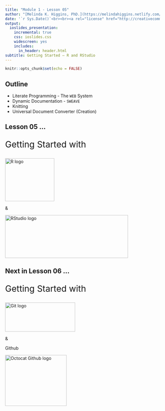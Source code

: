 ```yaml
---
title: "Module 1 - Lesson 05"
author: "[Melinda K. Higgins, PhD.](https://melindahiggins.netlify.com/)"
date: '`r Sys.Date()`<br><br><a rel="license" href="http://creativecommons.org/licenses/by-nc-sa/4.0/"><img alt="by-nc-sa-4.0-88x31.png" style="border-width:0" src="images/by-nc-sa-4.0-88x31.png" /></a>'
output: 
  ioslides_presentation:
    incremental: true
    css: ioslides.css
    widescreen: yes
    includes:
      in_header: header.html
subtitle: Getting Started – R and RStudio
---
```


```r
knitr::opts_chunk$set(echo = FALSE)
```

## Outline

* Literate Programming - The `WEB` System
* Dynamic Documentation - `SWEAVE`
* Knitting 
* Universal Document Converter (Creation) 



## Lesson 05 ... {.flexbox .vcenter}

<div style="font-size:200%">
Getting Started with
</div>

<p>  </p>

<img src="images/Rlogo.png" alt="R logo" style="width:160px;height:140px;"> 

&

<img src="images/RStudio-Logo-Blue-Gradient.png" alt="RStudio logo" style="width:400px;height:140px;">

## Next in Lesson 06 ... {.flexbox .vcenter}

<div style="font-size:200%">
Getting Started with
</div>

<p>  </p>

<img src="images/Git-Logo-2Color.png" alt="Git logo" style="width:228px;height:95px;">

&

Github

<img src="images/Octocat.png" alt="Octocat Github logo" style="width:200px;height:166px;">


